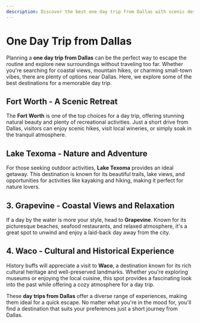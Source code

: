 ```yaml
---
description: Discover the best one day trip from Dallas with scenic destinations, exciting activities, and top recommendations for a perfect getaway.
---
```


# One Day Trip from Dallas

Planning a **one day trip from Dallas** can be the perfect way to escape the routine and explore new surroundings without traveling too far. Whether you're searching for coastal views, mountain hikes, or charming small-town vibes, there are plenty of options near Dallas. Here, we explore some of the best destinations for a memorable day trip.

## Fort Worth - A Scenic Retreat

The **Fort Worth** is one of the top choices for a day trip, offering stunning natural beauty and plenty of recreational activities. Just a short drive from Dallas, visitors can enjoy scenic hikes, visit local wineries, or simply soak in the tranquil atmosphere.

## Lake Texoma - Nature and Adventure

For those seeking outdoor activities, **Lake Texoma** provides an ideal getaway. This destination is known for its beautiful trails, lake views, and opportunities for activities like kayaking and hiking, making it perfect for nature lovers.

<PromotionSection />

## 3. Grapevine - Coastal Views and Relaxation

If a day by the water is more your style, head to **Grapevine**. Known for its picturesque beaches, seafood restaurants, and relaxed atmosphere, it's a great spot to unwind and enjoy a laid-back day away from the city.

## 4. Waco - Cultural and Historical Experience

History buffs will appreciate a visit to **Waco**, a destination known for its rich cultural heritage and well-preserved landmarks. Whether you're exploring museums or enjoying the local cuisine, this spot provides a fascinating look into the past while offering a cozy atmosphere for a day trip.

These **day trips from Dallas** offer a diverse range of experiences, making them ideal for a quick escape. No matter what you're in the mood for, you'll find a destination that suits your preferences just a short journey from Dallas.
